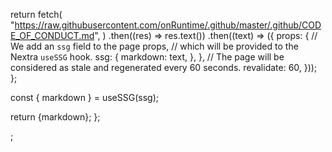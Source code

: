 
  return fetch(
    "https://raw.githubusercontent.com/onRuntime/.github/master/.github/CODE_OF_CONDUCT.md",
  )
    .then((res) => res.text())
    .then((text) => ({
      props: {
        // We add an `ssg` field to the page props,
        // which will be provided to the Nextra `useSSG` hook.
        ssg: {
          markdown: text,
        },
      },
      // The page will be considered as stale and regenerated every 60 seconds.
      revalidate: 60,
    }));
};

  const { markdown } = useSSG(ssg);

return <Markdown>{markdown}</Markdown>;
};

<CodeOfConduct />;
